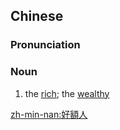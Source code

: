 {{also|好额人}}
==Chinese==
{{zh-forms|s=好额人|type=21}}

===Pronunciation===
{{zh-pron
|mn=qz,tw,xm,zz:hó-gia̍h-lâng
|cat=n
}}

===Noun===
{{zh-noun}}

# {{lb|zh|Min Nan}} the [[rich]]; the [[wealthy]]

[[zh-min-nan:好額人]]